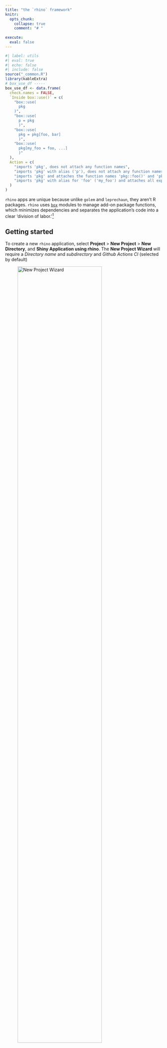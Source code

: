 ```yaml
---
title: "the `rhino` framework"
knitr:
  opts_chunk: 
    collapse: true
    comment: "# "
    
execute: 
  eval: false
---
```


```r
#| label: utils
#| eval: true 
#| echo: false 
#| include: false
source("_common.R")
library(kableExtra)
# box_use_df -----
box_use_df <- data.frame(
  check.names = FALSE,
  `Inside box::use()` = c(
    "box::use(
      pkg
    )",
    "box::use(
      p = pkg
      )",
    "box::use(
      pkg = pkg[foo, bar]
      )",
    "box::use(
      pkg[my_foo = foo, ...]
      )"
  ),
  Action = c(
    "imports 'pkg', does not attach any function names",
    "imports 'pkg' with alias ('p'), does not attach any function names",
    "imports 'pkg' and attaches the function names 'pkg::foo()' and 'pkg::bar()'",
    "imports 'pkg' with alias for 'foo' ('my_foo') and attaches all exported function names"
  )
)
```

`rhino` apps are unique because unlike `golem` and `leprechaun`, they aren't R packages. `rhino` uses [`box`](https://klmr.me/box/) modules to manage add-on package functions, which minimizes dependencies and separates the application's code into a clear 'division of labor.'[^view-rap]

[^view-rap]: The code used to build the `rhino` app is available [here](https://github.com/mjfrigaard/sfw/raw/main/_apps/rap.tar.gz).

## Getting started

To create a new `rhino` application, select **Project** \> **New Project** \> **New Directory**, and **Shiny Application using rhino**. The **New Project Wizard** will require a *Directory name* and *subdirectory* and *Github Actions CI* (selected by default)

:::{#fig-new_rhino}

![New Project Wizard](img/new_rhino.png){#fig-new_rhino fig-align="center" width="80%"}


New `rhino` app
:::

After clicking **Create Project**, you'll see the following output in the **Console*:**

```bash
#| label: startup-rhino
#| code-fold: false
The following package(s) will be updated in the lockfile:

# CRAN ------------------------------------------------------
- renv           [* -> 1.0.3]

# GitHub ----------------------------------------------------
- testthat       [* -> r-lib/testthat@HEAD]

# RSPM ------------------------------------------------------
  
      < < < < < < < OMITTED > > > > > > > >
  
The version of R recorded in the lockfile will be updated:
- R              [* -> 4.3.1]

- Lockfile written to "~/projects/pkgs/rap/renv.lock".
- Project '~/projects/pkgs/rap' loaded. [renv 1.0.3]
✔ Initialized renv.
✔ Application structure created.
✔ Unit tests structure created.
✔ E2E tests structure created.
✔ Github Actions CI added.
```

This initializes the new `rhino` app by opening the `.Rproj` file in RStudio. To create a `rhino` application from the console, use the following:

```r
#| label: init-rhino
#| code-fold: false
#| eval: false
install.packages("rhino")
rhino::init("/path/to/rhino/app")
```

## `rhino` structure

The initial folder structure for a new `rhino` app is below:

```bash
#| code-fold: false
rap/
├── app
│   ├── js
│   ├── logic
│   ├── main.R
│   ├── static
│   ├── styles
│   └── view
├── app.R
├── brap.Rproj
├── config.yml
├── dependencies.R
├── renv
│   ├── activate.R
│   ├── library
│   └── settings.json
├── renv.lock
├── rhino.yml
└── tests
    ├── cypress
    ├── cypress.json
    └── testthat

12 directories, 10 files
```

The `rhino` package website has [excellent documentation on their app structure philosophy](https://appsilon.github.io/rhino/articles/explanation/application-structure.html), and it's worth reading through this before getting started. I'll do my best to summarize the application's files below:

### App code 

The `app/` folder contains the primary folder and files:

```bash
#| code-fold: false
app/
  ├── js/
  ├── logic/
  ├── main.R
  ├── static/
  ├── styles/
  └── view/

6 directories, 1 file
```

The subfolders in `app/` contain the following files:

-   **`app/js/`**: initially contains a blank `index.js` script

-   **`app/logic/`**: contains utility functions and [*code independent from Shiny*](https://appsilon.github.io/rhino/articles/explanation/application-structure.html#logic) 

-   **`app/static/`**: stores external resources (like JavaScript files) and is similar to the sub-folders in `inst/` from `golem` and `leprechaun`

-   **`app/styles/`**: holds custom styles (CSS and HTML) in the `app/styles/main.css` file (which is initially blank)

-   **`app/view/`**: will hold all the code used to build the application and [*relies upon the reactive capabilities of Shiny.*](https://appsilon.github.io/rhino/articles/explanation/application-structure.html#view)

-   **`app/main.R`**: contains the primary `ui` and `server` code (similar to `app_ui` and `app_server` in a `golem` application)

    -   The initial **`main.R`** file contains the following code:

    ```r
    #| label: rhino-initial-main
    #| code-fold: true
    #| code-summary: 'show/hide initial app/main.R'
    box::use(
      shiny[bootstrapPage, moduleServer, NS, renderText, tags, textOutput],
    )
    
    #' @export
    ui <- function(id) {
      ns <- NS(id)
      bootstrapPage(
        tags$h3(
          textOutput(ns("message"))
        )
      )
    }
    
    #' @export
    server <- function(id) {
      moduleServer(id, function(input, output, session) {
        output$message <- renderText("Hello!")
      })
    }
    ```

<br>

```r
#| label: box_co_box
#| echo: false
#| eval: true
#| results: asis
co_box(color = "r", 
  header = "box::use()?", 
  contents = "If the `box` syntax looks strange--don't worry! `box` is designed to '*completely replaces the base R `library` and `require` functions.*' We'll cover it more in the **Build** section below.")
```

### `app.R`

-    **`app.R`** will run the application and contains the `rhino::app()` function:[^minimal-app-dot-r]

```r
#| code-fold: false
# Rhino / shinyApp entrypoint. Do not edit.
rhino::app()
```

[^minimal-app-dot-r]: `rhino` has a 'minimal `app.R`' [philosophy](https://appsilon.github.io/rhino/articles/explanation/application-structure.html#minimal-app-r), and the call to `rhino::app()` [performs multiple operations](https://appsilon.github.io/rhino/reference/app.html) beyond `shiny::runApp()`

### YAML files

New `rhino` apps begin with two `.yml` configuration files:

-   `config.yml` is a YAML file that follows the [`config` package](https://rstudio.github.io/config/) format. 

    -   This file initially contains two calls to `rhino`s environment variables:[^config-pkg]

    ``` yaml
    default:
      rhino_log_level: !expr Sys.getenv("RHINO_LOG_LEVEL", "INFO")
      rhino_log_file: !expr Sys.getenv("RHINO_LOG_FILE", NA)
    ```

[^config-pkg]: Read more about how to use `config.yml` in the **Environments** section of the [How to: Manage secrets and environments](https://appsilon.github.io/rhino/articles/how-to/manage-secrets-and-environments.html?#environments) vignette.

-   `rhino.yml` is a configuration file that contains options for 1) Sass build settings, and 3) import a legacy application structure to `rhino`.[^rhino-yml]

    -   the code below showcases the optional arguments (and is not included in the application)

    ``` yaml
    sass: string               # required | one of: "node", "r"
    legacy_entrypoint: string  # optional | one of: "app_dir", "source", "box_top_level"
    ```
    
[^rhino-yml]: Read more about `rhino.yml` in the [Explanation: Configuring Rhino - rhino.yml](https://appsilon.github.io/rhino/articles/explanation/rhino-yml.html) vignette.

### Dependencies 

`rhino` apps manage dependencies with the `dependencies.R` file and [`renv`](https://rstudio.github.io/renv/articles/renv.html) package.

-   `dependencies.R` contains any add-on packages used in the application. As we can see from the note in the comments, dependencies are tracked using `packrat` in `rsconnect`.[^depends] 

    ```r
    #| label: rhino-depends
    #| code-fold: false
    # This file allows packrat (used by rsconnect during deployment)
    # to pick up dependencies.
    library(rhino)
    ```

[^depends]: `dependencies.R` is covered in the [Manage Dependencies vignette](https://appsilon.github.io/rhino/articles/how-to/manage-r-dependencies.html) on the package website.

-   The `renv/` folder stores the R package versions used in the application. `renv.lock` contains the packages and R version used in our application.[^renv]

    ```bash
    #| label: rhino-renv
    #| code-fold: false
    rap/
      ├── renv/
      │    ├── activate.R
      │    ├── library/
      │    ├── sandbox/
      │    └── settings.dcf
      └── renv.lock
    ```
    
    - We know we'll be using `ggplot2`, `stringr`, and `rlang` in the app, so we'll load these packages here:
    
    ```r
    #| label: snapshot-renv-depends
    #| code-fold: false
    rhino::pkg_install(c("ggplot2", "stringr", "rlang"))
    ```
    
    -   Adding packages with `rhino::pkg_install()` will automatically update `dependencies.R` and `renv`

[^renv]: Read more about [getting started with `renv`](https://rstudio.github.io/renv/articles/renv.html).

### Tests

The `tests/` folder initially contains two sub-folders, `cypress/` and `testthat/`, and the `cypress.json` file.

```bash
tests/
    ├── cypress/
    ├── cypress.json
    └── testthat/
```

  - `tests/cypress/` holds folders for using the Cypress web and component [testing framework](https://www.cypress.io/).[^cypress]

    ``` bash
    tests/
        ├── cypress/
        │    └── integration/
        │        └── app.spec.js
        └── cypress.json
    ```

[^cypress]: Testing with Cypress is also covered in the ['Use `shinttest2` vignette'](https://appsilon.github.io/rhino/articles/how-to/use-shinytest2.html).

  - `tests/testthat/` contains the architecture for writing unit tests with [testthat](https://testthat.r-lib.org/), which can be run with the `rhino::test_r()` helper function:[^rhino-unit-tests]

    ``` bash
    tests/
        └── testthat/
                └── test-main.R
    ```
    
[^rhino-unit-tests]: Read more about `rhino` [unit tests](https://appsilon.github.io/rhino/reference/test_r.html)

## Building a `rhino` app

Now that we've covered the initial file and folder structure of a new `rhino` application, we're going to cover how to convert the 'vanilla' Shiny app below into the `rhino` structure. We'll have to 1) load the `movies` data, and 2) create/call the `scatter_plot()` utility function, and 3) convert the contents of `app.R` into modules.

```r
#| eval: false 
#| code-fold: true 
#| code-summary: 'show/hide monolithlic app.R file'
ui <- shiny::fluidPage(
  theme = shinythemes::shinytheme("spacelab"),
  shiny::sidebarLayout(
    shiny::sidebarPanel(
      shiny::selectInput(
        inputId = "y",
        label = "Y-axis:",
        choices = c(
          "IMDB rating" = "imdb_rating",
          "IMDB number of votes" = "imdb_num_votes",
          "Critics Score" = "critics_score",
          "Audience Score" = "audience_score",
          "Runtime" = "runtime"
        ),
        selected = "audience_score"
      ),

      shiny::selectInput(
        inputId = "x",
        label = "X-axis:",
        choices = c(
          "IMDB rating" = "imdb_rating",
          "IMDB number of votes" = "imdb_num_votes",
          "Critics Score" = "critics_score",
          "Audience Score" = "audience_score",
          "Runtime" = "runtime"
        ),
        selected = "critics_score"
      ),

      shiny::selectInput(
        inputId = "z",
        label = "Color by:",
        choices = c(
          "Title Type" = "title_type",
          "Genre" = "genre",
          "MPAA Rating" = "mpaa_rating",
          "Critics Rating" = "critics_rating",
          "Audience Rating" = "audience_rating"
        ),
        selected = "mpaa_rating"
      ),

      shiny::sliderInput(
        inputId = "alpha",
        label = "Alpha:",
        min = 0, max = 1,
        value = 0.4
      ),

      shiny::sliderInput(
        inputId = "size",
        label = "Size:",
        min = 0, max = 5,
        value = 3
      ),

      shiny::textInput(
        inputId = "plot_title",
        label = "Plot title",
        placeholder = "Enter text to be used as plot title"
      ),

      shiny::actionButton(
        inputId = "update_plot_title",
        label = "Update plot title"
      )
    ),

    shiny::mainPanel(
      shiny::br(),
      shiny::p(
        "These data were obtained from",
        shiny::a("IMBD", href = "http://www.imbd.com/"), "and",
        shiny::a("Rotten Tomatoes", href = "https://www.rottentomatoes.com/"), "."
      ),
      shiny::p("The data represent", 
        nrow(movies), 
        "randomly sampled movies released between 1972 to 2014 in the United States."),
      shiny::plotOutput(outputId = "scatterplot"),
      shiny::hr(),
        shiny::p(shiny::em("The code for this shiny application comes from", 
          shiny::a("Building Web Applications with shiny", 
            href = "https://rstudio-education.github.io/shiny-course/"))
          )
    )
  )
)

server <- function(input, output, session) {
  
  new_plot_title <- shiny::reactive({
      tools::toTitleCase(input$plot_title)
    }) |> 
    shiny::bindEvent(input$update_plot_title, 
                     ignoreNULL = FALSE, 
                     ignoreInit = FALSE)
    

  output$scatterplot <- shiny::renderPlot({
    scatter_plot(
        df = movies,
        x_var = input$x,
        y_var = input$y,
        col_var = input$z,
        alpha_var = input$alpha,
        size_var = input$size
      ) + 
      ggplot2::labs(title = new_plot_title()) + 
      ggplot2::theme_minimal() +
      ggplot2::theme(legend.position = "bottom")
  })
}

shiny::shinyApp(ui = ui, server = server)
```

```r
#| eval: false
#| code-fold: true 
#| code-summary: 'show/hide scatter_plot.R utility function'
scatter_plot <- function(df, x_var, y_var, col_var, alpha_var, size_var) {
    ggplot2::ggplot(data = df,
      ggplot2::aes(x = .data[[x_var]],
          y = .data[[y_var]],
          color = .data[[col_var]])) +
      ggplot2::geom_point(alpha = alpha_var, size = size_var)

}
```

Download the [`movies`](https://github.com/mjfrigaard/sfw/raw/main/movies.RData) dataset.

### `box` modules

::: {layout-ncol="1"}

![](img/box-logo.png){width="0.75in" fig-align="right"}

:::

Unlike R packages, `rhino` applications don't use the `NAMESPACE` and `DESCRIPTION` to manage dependencies. Instead, they use the [`box`](https://klmr.me/box/index.html) modules to explicitly import packages and functions. `box` is designed for writing "*reusable, composable and modular R code*"

#### Dependency refresher

In standard Shiny app development, add-on package functions are used with the following steps:

1. install the package using `install.packages('pkg')`

2. run `library(pkg)`, which loads the package namespace '*and attach\[es\] it on the search list*'

If/when the app is converted into an R package, add-on packages are managed by: 

1. including the package in the `DESCRIPTION` file 

2. using `pkg::fun()` in code below `R/` [^roxygen2-dependencies]
  
[^roxygen2-dependencies]: Add-on packages can also be included in R packages by adding the  `@importFrom` or `@import` tags from `roxygen2`, which writes the `NAMESPACE` directives

The methods above might prompt the following questions:

1. _Why do we load and attach the **entire package namespace** *and* if we only need a single function during standard (i.e., non-package) R development?_ [^install-packages-library]

2. _Why do we install the **entire package** in the `DESCRIPTION` if we're only accessing a single function below R with `pkg::fun()` in our R package?_ [^import-packages-description]

[^install-packages-library]: `install.packages()` downloads and installs packages from a repo like CRAN or GitHub, and `library` (or `require`) loads and attaches the add-on packages to the search list.

[^import-packages-description]: Adding a package to the `Imports` field in the `DESCRIPTION` will download/install the add-on package when your package is installed, but not *attach* it to the search list (the `Depends` field *will* install and attach the package).

This is where [`box`](https://klmr.me/box/index.html) comes in--it's designed to *'completely replace the base R `library` and `require` functions'*. 

#### How `box` modules work

Below is a quick demonstration of `box` modules using `tidyverse::tidyverse_logo()`. If we attempted to use the `tidyverse_logo()` function without installing or loading the `tidyverse` meta-package, we see the following error:[^tidyverse]

[^tidyverse]: `library(tidyverse)` is typically used to install the core tidyverse packages (`ggplot2`, `dplyr`, `tidyr`, `readr`, `purrr`, `tibble`, `stringr`, `forcats`), but this is not advised during package development. 

```r
#| label: tidyverse_logo_test
#| echo: true
#| eval: false
#| error: true
#| code-fold: false
tidyverse_logo()
```

```verbatim
#| eval: false
#| code-fold: false
Error in tidyverse_logo(): could not find function "tidyverse_logo"
```
    
This is expected, because even if `tidyverse` has been installed, it hasn't been loaded with `libaray(tidyverse)`. `box` modules allow us to **encapsulate and explicitly import packages and functions**.[^rhino-explicit-namespaces] 

Below is a quick demonstration of how they work:

::: {layout="[33, 33, 33]"}

### 1) Create folder

Create a new `box` module named `tidy` (which again, is just a folder named `tidy`)

### 2) Import 

Import the `tidyverse_logo()` from `tidyverse` by creating a `logo.R` file with the following code

### 3) Use module

Call `box::use(tidy/logo)` to access the `logo` object from the `tidy` module

:::

::: {layout="[33, 33, 33]"}

```bash
#| eval: false 
#| code-fold: false
└──tidy/
    └─logo.R 
```

```r
#| eval: false 
#| code-fold: false
#' @export
box::use(
  tidyverse[tidyverse_logo]
)
```

```r
#| eval: false 
#| code-fold: false
box::use(
  tidy/logo
)
```

:::

**`box::use()` creates *and* accesses `box` modules.** The first call to `box::use()` in `tidy/logo.R` places `tidyverse_logo()` in a `tidy` module, and the second call to `box::use()` allows us to use the `logo` object.

-   Use `ls()` on `logo` to return the object(s) it imports:

    ```r
    #| label: ls_logo
    #| eval: false
    #| code-fold: false
    ls(logo)
    ```

    ```bash
    [1] "tidyverse_logo"
    ```
    
**To access the objects within a `box` module, use the `$` operator.**

```r
#| eval: false
#| code-fold: false
logo$tidyverse_logo()
```

```bash
⬢ __  _    __   .    ⬡           ⬢  . 
 / /_(_)__/ /_ ___  _____ _______ ___ 
/ __/ / _  / // / |/ / -_) __(_-</ -_)
\__/_/\_,_/\_, /|___/\__/_/ /___/\__/ 
     ⬢  . /___/      ⬡      .       ⬢ 
```

<br>
    
`box` modules are self-contained, meaning the `tidyverse_logo()` function only exists *inside* the `logo` module. Explicitly listing the packages and functions we intend to use with `box::use()` means we no longer need to include calls to  `install.packages()` and `library()` or `require()`. 

-   Note what happens when I try to access the `tidyverse_logo()` function by itself:

    ```r
    #| label: tidyverse_logo_retest
    #| eval: false
    #| error: true
    #| code-fold: false
    tidyverse_logo()
    ```
        
    ```verbatim
    #| eval: false
    #| code-fold: false
    Error in tidyverse_logo(): could not find function "tidyverse_logo"
    ```

<br>

This was a very brief overview of `box`, so I *highly recommend* consulting the [`box` website](https://klmr.me/box/index.html) and vignettes. The `rhino` website also has a great overview on using [`box` with Shiny apps](https://appsilon.github.io/rhino/articles/explanation/box-modules.html).[^rbox]


[^rbox]: I'd start with ["the hierarchy of module environments"](https://klmr.me/box/articles/mod-env-hierarchy.html) vignette. I've also created a collection of `box` module examples in the [`rbox` repo](https://github.com/mjfrigaard/rbox/blob/main/boxes.md).

[^rhino-explicit-namespaces]: This is how `box` "*completely replaces the base R `library` and `require` functions*" - [`box` documentation](https://klmr.me/box/index.html).

## Data

Non-Shiny code and functions should be stored in `app/logic/`. We'll include a `box` module for importing the `movies` data in `app/logic/data.R`.[^rhino-logic-folder]

[^rhino-logic-folder]: `rhino` apps come with an `app/logic/` folder, which is used to store code for [*"data manipulation, generating non-interactive plots and graphs, or connecting to an external data source, but outside of definable inputs, it doesn't interact with or rely on shiny in any way."*](https://appsilon.github.io/rhino/articles/explanation/application-structure.html#logic)

```r
#| eval: false 
#| code-fold: false 
# contents of app/logic/data.R

#' @export
box::use(
  vroom[vroom, cols, col_skip] # <1>
)

#' import movies data 
#' @export
movies_data <- function() {
  raw_csv_url <- "https://bit.ly/47FPO6t"
  # from 07_data branch!
  vroom(raw_csv_url, # <2>
    col_types = cols(...1 = col_skip())) # <2>
}
```
1. Add `vroom` functions 
2. Call `vroom` functions

In `app/logic/data.R`, the necessary `vroom` functions are included with `box::use()` to import `movies.csv` from GitHub.

## Utility functions

The `scatter_plot()` utility function is stored in `app/logic/plot.R`. Again, `box::use()` includes the `ggplot2` and `rlang` functions for `scatter_plot()`:

```r
#| eval: false 
#| code-fold: false 
# contents of app/logic/plot.R

#' scatter plot function
#' @export
scatter_plot <- function(df, x_var, y_var, col_var, alpha_var, size_var) {

box::use(
  ggplot2[ggplot, aes, geom_point], # <1> 
  rlang[.data] # <2> 
)
  
  ggplot( # <3>
    data = df,
    aes( 
      x = .data[[x_var]], # <4>
      y = .data[[y_var]], # <4>
      color = .data[[col_var]] # <4>
    )
  ) +
    geom_point(alpha = alpha_var, size = size_var) # <3>
  
}
```
1. Add `ggplot2` functions
2. Add `rlang` functions
3. Use `ggplot2` functions
4. Use `rlang` functions

The `app/logic/__init__.R` file exports the two modules above:[^box-init-files]

```r
#| eval: false 
#| code-fold: false 
# Logic: application code independent from Shiny.
# https://go.appsilon.com/rhino-project-structure
#' @export
box::use(
  app / logic / data,
  app / logic / plot
)
```

[^box-init-files]: The `__init__.R` files are covered [on the `rhino` website](https://appsilon.github.io/rhino/articles/explanation/box-modules.html#init-files)

### Unit tests 

The unit tests for the `box` modules in `app/logic/` and `app/view/` are in the `tests/testthat/` folder:

```bash
#| eval: false 
#| code-fold: false
tests/testthat/
        ├── test-data.R
        ├── test-display.R
        ├── test-inputs.R
        └── test-plot.R

1 directory, 4 files
```

Unit tests with `rhino` applications are similar to unit tests in R packages, with a few important differences: 

1. We don't have access to the `usethis` and `devtools` functions for creating and running test files    
2. We'll need to import the necessary `testthat` functions with `box::use()`   
3. The `rhino::test_r()` will run the unit tests in `tests/testthat/`

The first test for `app/logic/data.R` is below: 

```r
#| eval: false 
#| code-fold: false
# import testthat 
box::use(
  testthat[describe, it, expect_equal, expect_true]
)

# import data module
box::use(
  app / logic / data
)

describe(description = "Feature: Movies Data Dimensions Verification
  As a data analyst,
  I want to ensure the movies data frame has the correct dimensions
  So that I can rely on its structure for further analysis.", 
  code = {
  it(description = "Scenario: Checking the dimensions of the movies data frame
    Given a function to import movies data
    When I call the function to retrieve the movies data
    Then the data frame should have 651 rows and 34 columns
    And the data frame should be of type 'data.frame'", 
    code = {
    # call function to import movies data
    movies <- data$movies_data()
    # test dimensions
    expect_equal(
      object = dim(movies), 
      expected = c(651L, 34L))
    # test class
    expect_true(object = is.data.frame(movies))
  })
})
```

The test for `app/logic/plot.R` is below. Note this test imports the `app/logic/data` and `app/logic/plot` modules:

```r
#| eval: false 
#| code-fold: false
# import testthat and ggplot2 function
box::use(
  testthat[describe, it, expect_equal, expect_true],
  ggplot2[is.ggplot]
)
# import data and plot modules
box::use(
  app / logic / data,
  app / logic / plot
)


describe("Feature: Scatter Plot Generation Verification
  As a data analyst,
  I want to ensure that scatter_plot() generates a valid scatter plot
  So that I can use it for visualizing relationships in movies data.", 
  code = {
  it("Scenario: Generating a scatter plot with specified parameters
    Given a function to import movies data
    And a function scatter_plot() from the plot module
    When I call scatter_plot() with movies data
    And specify x_var as 'critics_score'
    And specify y_var as 'imdb_rating'
    And specify col_var as 'mpaa_rating'
    And set alpha_var to 2 / 3
    And set size_var to 2
    Then the function should return a ggplot object with a scatter plot",
    code = {
    # call function to import movies data
    movies <- data$movies_data()
    # test point plot
    expect_true(
      is.ggplot(
          # call scatter_plot() from plot module
          plot$scatter_plot(
            df = movies,
            x_var = 'critics_score', 
            y_var = 'imdb_rating', 
            col_var = 'mpaa_rating', 
            alpha_var = 2 / 3,
            size_var = 2
          )
        )
      )
  })
})
```


## App Modules

Now we're going to convert contents of `app.R` into *Shiny* modules. Shiny modules should be placed in the `app/view/` folder. **`rhino` modules are still broken into `ui` and `server` functions, and `box::use()` is called *within* each function to add the necessary `package[function]`**

-   The first module we'll create is the `app/view/inputs.R` module for collecting the user inputs:

    ```r
    #| eval: false 
    #| code-fold: false 
    # app/view/inputs.R
    
    # define module functions
    
    #' input values ui
    #' @export
    ui <- function(id) {
      box::use(
        shiny[
          NS, tagList, selectInput, h3,
          sliderInput, textInput
        ],
      )
      ns <- NS(id)
      tagList(
        selectInput(
          inputId = ns("y"),
          label = "Y-axis:",
          choices = c(
            "IMDB rating" = "imdb_rating",
            "IMDB number of votes" = "imdb_num_votes",
            "Critics Score" = "critics_score",
            "Audience Score" = "audience_score",
            "Runtime" = "runtime"
          ),
          selected = "audience_score"
        ),
        selectInput(
          inputId = ns("x"),
          label = "X-axis:",
          choices = c(
            "IMDB rating" = "imdb_rating",
            "IMDB number of votes" = "imdb_num_votes",
            "Critics Score" = "critics_score",
            "Audience Score" = "audience_score",
            "Runtime" = "runtime"
          ),
          selected = "imdb_rating"
        ),
        selectInput(
          inputId = ns("z"),
          label = "Color by:",
          choices = c(
            "Title Type" = "title_type",
            "Genre" = "genre",
            "MPAA Rating" = "mpaa_rating",
            "Critics Rating" = "critics_rating",
            "Audience Rating" = "audience_rating"
          ),
          selected = "mpaa_rating"
        ),
        sliderInput(
          inputId = ns("alpha"),
          label = "Alpha:",
          min = 0, max = 1, step = 0.1,
          value = 0.5
        ),
        sliderInput(
          inputId = ns("size"),
          label = "Size:",
          min = 0, max = 5,
          value = 2
        ),
        textInput(
          inputId = ns("plot_title"),
          label = "Plot title",
          placeholder = "Enter plot title"
        )
      )
    }
    
    #' input values server
    #' @export
    server <- function(id) {
      box::use(
        shiny[moduleServer, reactive],
      )
    
      moduleServer(id, function(input, output, session) {
        return(
          reactive({
            list(
              "x" = input$x,
              "y" = input$y,
              "z" = input$z,
              "alpha" = input$alpha,
              "size" = input$size,
              "plot_title" = input$plot_title
            )
          })
        )
      })
    }
    
    ```

    -   The `server` function in `app/view/inputs` returns the same reactive list of inputs from the UI.
    
The `app/view/display` module contains the code for collecting and rendering the graph.

-   The `app/logic/data` and `app/logic/plot` modules are added to `app/view/display` with `box::use()`:

    ```r
    #| eval: false 
    #| code-fold: false
    # app/view/display.R
    
    # import data and plot modules
    box::use(
      app / logic / data,
      app / logic / plot
    )
    ```

-   The `ui` in `app/view/display` includes the necessary `shiny` functions with `box::use()`:

    ```r
    #| eval: false 
    #| code-fold: false
    #' display ui
    #' @export
    ui <- function(id) {
      box::use(
        shiny[NS, tagList, tags, plotOutput]
      )
      ns <- NS(id)
      # use data$movies_data() ----
      tagList(
        tags$br(),
        tags$p(
          "These data were obtained from",
          tags$a("IMBD", href = "http://www.imbd.com/"), "and",
          tags$a("Rotten Tomatoes", href = "https://www.rottentomatoes.com/"), 
          ". The data represent 651 randomly sampled movies released between 
          1972 to 2014 in the United States."
        ),
        tags$hr(),
        plotOutput(outputId = ns("scatterplot")),
        tags$hr(),
        tags$blockquote(
          tags$em(
            tags$h6(
              "The code for this application comes from the ",
              tags$a("Building web applications with Shiny",
                href = "https://rstudio-education.github.io/shiny-course/"
              ),
              "tutorial"
            )
          )
        )
      )
    }
    ```
    
-   The `server` function adds the `ggplot2`, `shiny`, `tools`, and `stringr` functions with `box::use()` for creating the plot output, and imports the `movies` data with `data$movies_data()`:

    ```r
    #| eval: false 
    #| code-fold: false
    #' display server
    #' @export
    server <- function(id, var_inputs) {
      
      # load 
      box::use(
        ggplot2[labs, theme_minimal, theme],
        shiny[NS, moduleServer, plotOutput, reactive, renderPlot],
        tools[toTitleCase],
        stringr[str_replace_all]
      )
    
      moduleServer(id, function(input, output, session) {
        
        # use data$movies_data() ----
        movies <- data$movies_data()
    
        inputs <- reactive({
          plot_title <- toTitleCase(var_inputs()$plot_title)
          list(
            x = var_inputs()$x,
            y = var_inputs()$y,
            z = var_inputs()$z,
            alpha = var_inputs()$alpha,
            size = var_inputs()$size,
            plot_title = plot_title
          )
        })
    
        output$scatterplot <- renderPlot({
          # use plot$scatter_plot() ----
          plot <- plot$scatter_plot(
            df = movies,
            x_var = inputs()$x,
            y_var = inputs()$y,
            col_var = inputs()$z,
            alpha_var = inputs()$alpha,
            size_var = inputs()$size
          )
          plot +
            labs(
              title = inputs()$plot_title,
              x = str_replace_all(
                toTitleCase(inputs()$x ), "_", " " ),
              y = str_replace_all(
                toTitleCase(inputs()$y), "_", " " )
            ) +
            theme_minimal() +
            theme(legend.position = "bottom")
        })
      })
    }
    ```

After composing the module in `app/view/display.R`, I'll add `testthat` tests for the `app/logic/` and `app/view` modules.

### Module tests

We can test the application modules with Shiny's `testServer()` function. First we'll test that the reactive list of inputs is returned from `app/view/inputs`:

```r
#| eval: false 
#| code-fold: false
# import testthat and shiny::testServer()
box::use(
  testthat[describe, it, expect_equal],
  shiny[testServer]
)

# import inputs module
box::use(
  app / view / inputs
)

describe("Feature: Server Reactive Values Verification
  As a Shiny app developer,
  I want to ensure that the server function returns a list of reactive values 
  So that I can confirm the server's responsiveness to input changes.", 
  code = {
  it("Scenario: Checking the return values of the server function
    Given a server function inputs$server for handling reactive inputs
    When I create a server object and set reactive input values as:
      | input       | value            |
      | x           | audience_score   |
      | y           | imdb_rating      |
      | z           | mpaa_rating      |
      | alpha       | 0.75             |
      | size        | 3                |
      | plot_title  | Example title    |
    And I compare the returned values from the server
    Then the returned values should match the following list:
      | key        | value            |
      | x          | audience_score   |
      | y          | imdb_rating      |
      | z          | mpaa_rating      |
      | alpha      | 0.75             |
      | size       | 3                |
      | plot_title | Example title    |", 
    code = {
    # create server object
    testServer(app = inputs$server, expr = {
      # create list of output vals
      test_vals <- list(
        x = "audience_score",
        y = "imdb_rating",
        z = "mpaa_rating",
        alpha = 0.75,
        size = 3,
        plot_title = "Example title")
      # change inputs
      session$setInputs(x = "audience_score",
                        y = "imdb_rating",
                        z = "mpaa_rating",
                        alpha = 0.75,
                        size = 3,
                        plot_title = "Example title")
      # test class
      expect_equal(
        object = session$returned(),
        expected = test_vals
      )
   })
  })
})
```

We'll also want to make sure the reactive inputs are passed from the `app/view/inputs/` module to the `app/view/display/` module. 

```r
#| eval: false 
#| code-fold: false
describe("Feature: Server Acceptance of Reactive Values
  As a Shiny app developer,
  I want to verify that the display server can accept a list of reactive values
  So that I can ensure the interactive elements of the app respond as expected.",
  code = {
  it("Scenario: Confirming the server's handling of reactive input values
    Given a server function display$server for processing reactive inputs
    When I test the server with a list of reactive inputs:
      | input      | value            |
      | x          | critics_score    |
      | y          | imdb_rating      |
      | z          | mpaa_rating      |
      | alpha      | 0.5              |
      | size       | 2                |
      | plot_title | Enter Plot Title |
    Then the server should correctly receive and process the reactive inputs
    And the inputs received by the server should match the specified values",
    code = {
    # test inputs to display$server
    testServer(
      app = display$server,
      args = list(
        # include list of reactive inputs
        var_inputs =
          reactive(
            list(
                 x = "critics_score",
                 y = "imdb_rating",
                 z = "mpaa_rating",
                 alpha = 0.5,
                 size = 2,
                 plot_title = "Enter Plot Title"
                )
            )
      ),
      expr = {
        expect_equal(
          # test against input reactive list
          object = inputs(),
          expected = list(
            x = "critics_score",
            y = "imdb_rating",
            z = "mpaa_rating",
            alpha = 0.5,
            size = 2,
            plot_title = "Enter Plot Title"
          )
        )
    })
  })
})
```

These tests confirm the reactive values are passed between the `app/view/inputs` and the `app/view/display` modules. 

### Running tests

Running the `testthat` tests in `rap` app is *slightly* different than executing tests in an R package. The standard `devtools` functions and keyboard shortcuts aren't available, but `rhino` comes with a [`rhino::test_r()`](https://appsilon.github.io/rhino/reference/test_r.html) helper function to run all the tests in the `testthat/` folder:

```bash
#| eval: false 
#| code-fold: false
tests/testthat/
├── test-data.R
├── test-display.R
├── test-inputs.R
├── test-main.R
└── test-plot.R

1 directory, 5 files
```

```r
#| eval: false 
#| code-fold: false
rhino::test_r()
```

```verbatim
#| eval: false 
#| code-fold: false
✔ | F W  S  OK | Context
✔ |          4 | data [1.3s]                                                                                                               
✔ |          5 | display [1.2s]                                                                                                            
✔ |          2 | inputs                                                                                                                    
✔ |          1 | plot                                                                                                                      

══ Results ═════════════════════════════════════════════════════════════════════
Duration: 3.3 s

[ FAIL 0 | WARN 0 | SKIP 0 | PASS 12 ]
```


## `app/main.R`

After the `app/logic/` and `app/view/` code has been written and tested, the modules and layout functions can be included in `app/main.R`. 

-   `box::use()` is used to import the `shiny` and `shinythemes` functions: 

    ```r
    #| eval: false 
    #| code-fold: false
    # app/main.R
    
    # shiny functions
    box::use(
      shiny[
        NS, fluidPage, sidebarLayout, sidebarPanel, 
        mainPanel, fluidRow, column, tags, icon,
        plotOutput, moduleServer, renderPlot
      ],
      shinythemes[shinytheme]
    )
    
    # import modules
    box::use(
      # load inputs module ----
      app / view / inputs,
      # load display module ----
      app / view / display
    )
    ```

The `ui()` and `server()` functions in `app/main` look very similar to the `movies_ui()` and `movies_server()` functions, except we access the modules using the `$` operator.

-   The `ui()` function includes both `input$ui()` and `display$ui()`.

    ```r
    #| eval: false 
    #| code-fold: false
    #' rap ui
    #' @export
    ui <- function(id) {
      ns <- NS(id)
      fluidPage(
        theme = shinytheme("spacelab"),
        sidebarLayout(
          sidebarPanel(
            # use inputs module UI ----
            inputs$ui(ns("vals"))
          ),
          mainPanel(
            fluidRow(
              column(
                width = 12,
                  tags$h3("rap")
                )
            ),
            fluidRow(
              column(
                width = 1,
                offset = 11,
                # example info button ---
                tags$button(
                  id = "help-button",
                  icon("info"),
                  # add 'onclick' after rhino::build_sass()
                  # and rhino::build_js()
                  onclick = "App.showHelp()"
                )
              )
            ),
            fluidRow(
              column(
                width = 12,
                # use display module UI ----
                display$ui(ns("disp"))
              )
            )
          )
        )
      )
    }
    ```
    

-   The `server` function in `app/main.R` calls the `inputs$server()`, collects the input values as `selected_vars`, and passed these to `display$server()`:

    ```r
    #| eval: false 
    #| code-fold: false
    #' rap server
    #' @export
    server <- function(id) {
      moduleServer(id, function(input, output, session) {
        # use inputs module server ----
        selected_vars <- inputs$server(id = "vals")
        # use display module server ----
        display$server(
          id = "disp",
          var_inputs = selected_vars
        )
      })
    }
    ```
    
After saving all the module files and `app/main.R`, we can run the app using `app.R`: 

::: {#fig-rap_initial_launch}
![](img/rap_initial_launch.png){#fig-rap_initial_launch height="100%" width="100%" fig-align="center"}

initial `rap` launch
:::

## Adding non-R code 

It's fairly straightforward to add external resources (i.e., JavaScript, CSS, Sass, etc.) to `rhino` apps. I'll use the [example from the website](https://appsilon.github.io/rhino/articles/tutorial/create-your-first-rhino-app.html#add-javascript-code) to demonstrate because it adds *both* CSS and JavaScript to the codebase.

-   Update the `mainPanel()` to include the title, info button, and display module in `app/main.R`:

    ```r
    #| label: js-main-ui
    #| eval: false
    #| code-fold: false
    tags$button(
      id = "help-button",
      icon("info"),
      # add 'onclick' after rhino::build_sass()
      # and rhino::build_js()
      onclick = "App.showHelp()"
    )
    ```

    -   The following CSS is added to `app/styles/main.css` in the `container` for the button.

    ``` css
    // app/styles/main.scss

    .components-container {
      display: inline-grid;
      grid-template-columns: 1fr 1fr;
      width: 100%;

      .component-box {
        padding: 10px;
        margin: 10px;
        box-shadow: 0 4px 8px 0 rgba(0, 0, 0, 0.2), 0 6px 20px 0 rgba(0, 0, 0, 0.19);
      }
    }

    h1 {
      text-align: center;
      font-weight: 900;
    }

    #help-button {
      position: fixed;
      top: 0;
      right: 0;
      margin: 10px;
    }
    ```

    -   Run `rhino::build_sass()` to create the `app/static/css/app.min.css` file (**requires [node.js](https://nodejs.org/en/)**)

    ```r
    #| label: rhino_build_sass
    #| eval: false
    #| code-fold: false
    rhino::build_sass()
    ```

    ``` bash
    added 748 packages in 49s
    build-sass
    sass --no-source-map --style=compressed 
      ../app/styles/main.scss:../app/static/css/app.min.css
    ```

    -   This tells me `app.min.css` has been added to in `app/static/css/`

    ``` bash
    app/static/
          └── css
               └── app.min.css
    ```

    -   Add the following to `app/js/index.js`:

    ``` js
    export function showHelp() {
    alert('Learn more about shiny frameworks: https://mjfrigaard.github.io/posts/my-rhino-app/');
    }
    ```

    -   Run `rhino::build_js()` to build the `app/static/js/app.min.js` (**requires [node.js](https://nodejs.org/en/)**)

    ```r
    #| label: rhino_build_js
    #| eval: false
    #| code-fold: false
    rhino::build_js()
    ```

    ``` bash
    build-js
    webpack

    asset app.min.js 502 bytes [emitted] [minimized] (name: main)
    runtime modules 670 bytes 3 modules
    ../app/js/index.js 126 bytes [built] [code generated]
    webpack 5.69.0 compiled successfully in 1300 ms
    ```

    -   The output tells me the `app.min.js` has been created in `app/static/js`

    ``` bash
    app/static/
          └── js
              └── app.min.js
    ```

Now when I save everything and click '**Run App**' in `app.R` I should see the info button (and message):

::: {#fig-js-button .column}
![](img/rap_info_button.png){height="100%" width="100%" fig-align="center"}

Adding `.js` to `app/js/index.js`
:::

::: {#fig-js-button-onclick .column}
![](img/rap_info_button_click.png){height="100%" width="100%" fig-align="center"}

Adding `.js` to `app/js/index.js` 'on click'
:::



## System tests ([`shinytest2`]{style="font-size: 0.83em;"})

System tests can also be written using [`shinytest2`](https://rstudio.github.io/shinytest2/). The tests below come from *System tests* chapter of Shiny App-Packages.[^system-tests-shinyap]

Start by installing `shinytest2` and `shinyvalidate`:[^how-to-use-shinytest2]

-   This will update the `dependencies.R` file (and might require a call to `renv::snapshot()`)

    ```r
    #| eval: false 
    #| code-fold: false
    rhino::pkg_install(c("shinytest2", "shinyvalidate"))
    ```

-   Create new tests with `shinytest2::record_test()` the same way you would for a standard Shiny app:

    ```r
    #| eval: false 
    #| code-fold: false
    shinytest2::record_test()
    ```

::: {#fig-shinytest2_rhino.png .column}
![](img/shinytest2_rhino.png){#fig-shinytest2_rhino.png height="80%" width="80%" fig-align="center"}

Test recorder
:::

This produces the following in the **Console**:

```bash
#| eval: false 
#| code-fold: false
{shiny} R stderr ----------- Loading required package: shiny
{shiny} R stderr ----------- Running application in test mode.
{shiny} R stderr ----------- Listening on http://127.0.0.1:5391
• Saving test runner: tests/testthat.R
• Saving test file: tests/testthat/test-shinytest2.R
✔ Adding 'shinytest2::load_app_env()' to 'tests/testthat/setup-shinytest2.R'
• Modify '/rap/tests/testthat/test-shinytest2.R'
• Running recorded test: tests/testthat/test-shinytest2.R
✔ | F W  S  OK | Context
✔ |   2      1 | shinytest2 [11.4s]                                           

─────────────────────────────────────────────────────────────────────────────
Warning (test-shinytest2.R:13:3): {shinytest2} recording: feature-01
Adding new file snapshot: 'tests/testthat/_snaps/feature-01-001_.png'

Warning (test-shinytest2.R:13:3): {shinytest2} recording: feature-01
Adding new file snapshot: 'tests/testthat/_snaps/feature-01-001.json'
─────────────────────────────────────────────────────────────────────────────

══ Results ══════════════════════════════════════════════════════════════════
Duration: 11.8 s

[ FAIL 0 | WARN 2 | SKIP 0 | PASS 1 ]
```

### Modules in `rhino`

::: {layout="[40,60]"}

##### 

The `shinytest2` tests for `moviesApp` are below. Note how the nested modules are called from the app Driver (`app$set_inputs()`):

```r
#| eval: false 
#| code-fold: false
app$set_inputs(`vars-y` = "imdb_num_votes")
app$set_inputs(`vars-x` = "critics_score")
app$set_inputs(`vars-z` = "genre")
app$set_inputs(`vars-alpha` = 0.7)
app$set_inputs(`vars-size` = 3)
app$set_inputs(`vars-plot_title` = "New plot title")
```

:::

::: {layout="[40,60]"}

##### 

In `rap`, the `box` modules have another level of encapsulation (i.e., `vars-y` becomes `app-vals-y`):

```r
#| eval: false 
#| code-fold: false
app$set_inputs(`app-vals-y` = "imdb_num_votes")
app$set_inputs(`app-vals-x` = "critics_score")
app$set_inputs(`app-vals-z` = "genre")
app$set_inputs(`app-vals-alpha` = 0.7)
app$set_inputs(`app-vals-size` = 3)
app$set_inputs(`app-vals-plot_title` = "New plot title")
```

:::

It's important to keep these differences in mind when writing `shinytest2` tests.[^modules-encapsulation]

[^modules-encapsulation]: This is referenced in the [Cypress tutorial](https://appsilon.github.io/rhino/articles/tutorial/write-end-to-end-tests-with-cypress.html#test-if-the-button-shows-the-message) when trying to identify the text output from the `app/view/message` module.

### BDD system tests 

I've provided a few `shinytest2` example tests for the data visualization user-input features using `testthat`s BDD functions:[^feature-1-system-tests]

```r
#| eval: false 
#| code-fold: show 
#| code-summary: 'show/hide contents of tests/testthat/test-app-feature-01.R'
library(shinytest2)
describe("Feature 1: Scatter plot data visualization dropdowns
           As a film data analyst
           I want to explore variables in the movie review data
           So that I can analyze relationships between movie reivew sources", {
             
  describe("Scenario A: Change dropdown values for plotting
             Given the movie review application is loaded
             When I choose the variable [critics_score] for the x-axis
             And I choose the variable [imdb_num_votes] for the y-axis
             And I choose the variable [genre] for the color", {
    it("Then the scatter plot should show [critics_score] on the x-axis
         And the scatter plot should show [imdb_num_votes] on the y-axis
         And the points on the scatter plot should be colored by [genre]", {
              app <- AppDriver$new(name = "feature-01-senario-a", 
                                     height = 800, width = 1173)
                app$set_inputs(`app-vars-y` = "imdb_num_votes")
                app$set_inputs(`app=vars-x` = "critics_score")
                app$set_inputs(`app-vars-z` = "genre")
                app$expect_values()
       })
   })
             
  describe("Scenario B: Change dropdown values for plotting
              Given the movie review application is loaded
              When I choose the size of the points to be [0.7]
              And I choose the opacity of the points to be [3]
              And I enter '[New plot title]' for the plot title", {
         it("Then the size of the points on the scatter plot should be [3]
              And the opacity of the points on the scatter plot should be [0.7]
              And the title of the plot should be '[New Plot Title]'", {
              app <- AppDriver$new(name = "feature-01-senario-b", 
                                     height = 800, width = 1173)
                app$set_inputs(`app-vars-alpha` = 0.7)
                app$set_inputs(`app-vars-size` = 3)
                app$set_inputs(`app-vars-plot_title` = "New plot title")
                app$expect_values()
        })
    })
})
```

Note that these tests combine `testthat`'s `describe()` and `it()` functions with the [Gherkin syntax](https://cucumber.io/docs/gherkin/reference/). 

[^feature-1-system-tests]: This test is covered in [BDD test templates](https://mjfrigaard.github.io/shiny-app-pkgs/test_system.html#bdd-test-templates) section of Shiny App-Packages.

[^how-to-use-shinytest2]: These steps are covered in the Appsilon article, ['How-to: Use shinytest2'](https://appsilon.github.io/rhino/articles/how-to/use-shinytest2.html).

[^system-tests-shinyap]: These system tests are written for a Shiny app in a [standard R package.](https://mjfrigaard.github.io/shiny-app-pkgs/test_system.html#shinytest2) 

## System tests (Cypress)

`rhino` apps extend the test suite to include the [Cypress test framework](https://www.cypress.io/). The Cypress testing framework relies on [node.js](https://nodejs.org/en). Every machine/setup is a little different, but I use [`homebrew`](https://brew.sh/), so I installed `node` with the following: 

```bash
# remove to get a fresh start
brew uninstall node
# update homebrew 
brew update
brew upgrade
# file cleanup
brew cleanup
```

Install `node`: 

```bash
brew install node
```

Link `node` (I had to use the `--overwrite` flag):

```bash
brew link --overwrite node
```

```bash
Linking /usr/local/Cellar/node/21.5.0... 112 symlinks created.
```

Run the post-install:

```bash
brew postinstall node
```

```bash
==> Postinstalling node
```

Verify versions:

```bash
node --version
```

```bash
v21.5.0
```

```bash
npm -v
```

```bash
10.2.4
```


### Clicks & message modules

The Cypress tests below follow the example from the [`rhino` website](https://appsilon.github.io/rhino/articles/tutorial/write-end-to-end-tests-with-cypress.html). Below are two modules ([`clicks.R` and `message.R`](https://appsilon.github.io/rhino/articles/tutorial/write-end-to-end-tests-with-cypress.html#test-application)) that have been included in `app/view` (as `app/view/message.R` and `app/view/clicks.R`). 

Both modules contain an `actionButton()` and `textOutput()`. Using `app/view/clicks` or `app/view/message` also requires adding both modules in the `app/main.R` file with `box::use()`:

### [`app/main.R`]{style="font-size: 1.10em; font-weight: bold;"}

The updated `app/main.R` file:

```r
#| eval: false 
#| code-fold: show
#| code-summary: 'show/hide app/main.R'
# app/main.R

# shiny functions
box::use(
  shiny[
    NS, fluidPage, sidebarLayout, sidebarPanel, 
    mainPanel, fluidRow, column, tags, icon,
    plotOutput, moduleServer, renderPlot,
    br, hr
  ],
  shinythemes[shinytheme]
)

# import modules ----
box::use(
  app / view / inputs,
  app / view / display,
  app / view / clicks,
  app / view / message,
)

#' rap ui
#' @export
ui <- function(id) {
  ns <- NS(id)
  fluidPage(theme = shinytheme("spacelab"),
    sidebarLayout(
      sidebarPanel(
        inputs$ui(ns("vals"))
        ),
      mainPanel(
        fluidRow(
              clicks$ui(ns("clicks")), # <1>
              message$ui(ns("message")) # <1>
          ),
        fluidRow(
          column(
            width = 1,
            offset = 11,
            tags$button(id = "help-button",
              icon("info"),
              # add 'onclick' after rhino::build_sass()
              # and rhino::build_js()
              onclick = "App.showHelp()")
          )
        ),
        fluidRow(
            column(
              width = 12,
              tags$h3("rap"),
            display$ui(ns("disp"))
            )
          )
        )
      )
    )
}

#' rap server
#' @export
server <- function(id) {
  moduleServer(id, function(input, output, session) {
    selected_vars <- inputs$server(id = "vals")
    display$server(
      id = "disp",
      var_inputs = selected_vars
    )
  })
  
  moduleServer(id, function(input, output, session) {
    clicks$server("clicks") # <2>
    message$server("message") # <2>
  })
  
}
```
1. include `app/view/clicks.R` and `app/view/message.R` modules in UI  
2. include `app/view/clicks.R` and `app/view/message.R` modules in server 

The new 'clicks' and 'message' buttons are visible in the `mainPanel()`: 

![](img/clicks_message.png){width="90%" fig-align="center"}

### Running Cypress tests 

Cypress tests are stored in the `tests/cypress/integration/` folder:[^integration-vs-e2e]

```bash
tests/cypress
└── integration
    └── app.spec.js

2 directories, 1 file
```

[^integration-vs-e2e]: The folder names are slightly different in the [Cypress tutorial](https://appsilon.github.io/rhino/articles/tutorial/write-end-to-end-tests-with-cypress.html#how-to-run-cypress-tests), but if you replace `e2e` with integration in the file paths, everything works!

The initial call to `rhino::test_e2e()` should note if it is your first time using cypress (and might include an update or two).[^cypress-docs-initial-test_e2e]

[^cypress-docs-initial-test_e2e]: The [`rhino` documentation](https://appsilon.github.io/rhino/articles/tutorial/write-end-to-end-tests-with-cypress.html#how-to-run-cypress-tests) also mentions updates, '*since this is the first time you use one of the functionalities that depend on Node.js, it needs to install all the required libraries. Don’t worry, this is just a one-time step and is done automatically.*' 

```bash
#| eval: false 
#| code-fold: false
> test-e2e
> start-server-and-test run-app http://localhost:3333 run-cypress

1: starting server using command "npm run run-app"
and when url "[ 'http://localhost:3333' ]" is responding with HTTP status code 200
running tests using command "npm run run-cypress"


> run-app
> cd .. && Rscript -e "shiny::runApp(port = 3333)"

Loading required package: shiny

Listening on http://127.0.0.1:3333

> run-cypress
> cypress run --project ../tests

It looks like this is your first time using Cypress: 7.7.0

[STARTED] Task without title.
[TITLE]  Verified Cypress!       /Users/mjfrigaard/Library/Caches/Cypress/7.7.0/Cypress.app
[SUCCESS]  Verified Cypress!       /Users/mjfrigaard/Library/Caches/Cypress/7.7.0/Cypress.app

Opening Cypress...
```

The initial test run output (from the test stored in `tests/cypress/integration/app.spec.js`) is below:

```bash
#| eval: false 
#| code-fold: show
#| code-summary: 'hide/view initial tests/cypress/integration/app.spec.js test'
  (Run Starting)

  ┌────────────────────────────────────────────────────────────────────────────────────────────────┐
  │ Cypress:    7.7.0                                                                              │
  │ Browser:    Electron 89 (headless)                                                             │
  │ Specs:      1 found (app.spec.js)                                                              │
  └────────────────────────────────────────────────────────────────────────────────────────────────┘


────────────────────────────────────────────────────────────────────────────────────────────────────
                                                                                                    
  Running:  app.spec.js                                                                     (1 of 1)

  app
    ✓ starts (691ms)


  1 passing (716ms)

New names:
• `` -> `...1`

  (Results)

  ┌────────────────────────────────────────────────────────────────────────────────────────────────┐
  │ Tests:        1                                                                                │
  │ Passing:      1                                                                                │
  │ Failing:      0                                                                                │
  │ Pending:      0                                                                                │
  │ Skipped:      0                                                                                │
  │ Screenshots:  0                                                                                │
  │ Video:        true                                                                             │
  │ Duration:     0 seconds                                                                        │
  │ Spec Ran:     app.spec.js                                                                      │
  └────────────────────────────────────────────────────────────────────────────────────────────────┘


  (Video)

  -  Started processing:  Compressing to 32 CRF                                                     
  -  Finished processing: /Users/mjfrigaard/projects/apps/sfw/_apps/rap/tests/cypress     (1 second)
                          /videos/app.spec.js.mp4                                                   


Opening `/dev/tty` failed (6): Device not configured
resize:  can`t open terminal /dev/tty
================================================================================

  (Run Finished)


       Spec                                              Tests  Passing  Failing  Pending  Skipped  
  ┌────────────────────────────────────────────────────────────────────────────────────────────────┐
  │ ✔  app.spec.js                              714ms        1        1        -        -        - │
  └────────────────────────────────────────────────────────────────────────────────────────────────┘
    ✔  All specs passed!                        714ms        1        1        -        -        -  

```

The Cypress output lists the test file name as `Spec` or `Specs`, and gives us a detailed report of the test result and any artifacts (like videos or images).

```bash
#| eval: false 
#| code-fold: false
tests/cypress
├── integration
│   └── app.spec.js
├── screenshots
└── videos
    └── app.spec.js.mp4

4 directories, 2 files
```

### Writing Cypress tests 

I'll include the first test for the `app/view/message` module from the `rhino` cypress tutorial in the `tests/cypress/integration/` folder:

```JavaScript
// tests/cypress/integration/message.cy.js

describe("Show message", () => {
  beforeEach(() => {
    cy.visit("/");
  });

  it("'Show message' button exists", () => {
    cy.get(".message button").should("have.text", "Show message");
  });

});
```

I love the use of testthat's BDD functions with cypress, because we can see the feature and scenario described in the test itself. 

After running the test with `rhino::test_e2e()`, we see the output now includes two videos (one for each test): 

```bash
#| eval: false 
#| code-fold: show
#| code-summary: 'hide/view tests/cypress/integration/message.cy.js test'
  (Run Starting)

  ┌────────────────────────────────────────────────────────────────────────────────────────────────┐
  │ Cypress:    7.7.0                                                                              │
  │ Browser:    Electron 89 (headless)                                                             │
  │ Specs:      2 found (app.spec.js, message.cy.js)                                               │
  └────────────────────────────────────────────────────────────────────────────────────────────────┘


────────────────────────────────────────────────────────────────────────────────────────────────────
                                                                                                    
  Running:  message.cy.js                                                                   (2 of 2)


  Show message
    ✓ 'Show message' button exists (546ms)


  1 passing (612ms)

New names:
• `` -> `...1`

  (Results)

  ┌────────────────────────────────────────────────────────────────────────────────────────────────┐
  │ Tests:        1                                                                                │
  │ Passing:      1                                                                                │
  │ Failing:      0                                                                                │
  │ Pending:      0                                                                                │
  │ Skipped:      0                                                                                │
  │ Screenshots:  0                                                                                │
  │ Video:        true                                                                             │
  │ Duration:     0 seconds                                                                        │
  │ Spec Ran:     message.cy.js                                                                    │
  └────────────────────────────────────────────────────────────────────────────────────────────────┘


  (Video)

  -  Started processing:  Compressing to 32 CRF                                                     
  -  Finished processing: /Users/mjfrigaard/projects/apps/sfw/_apps/rap/tests/cypress     (1 second)
                          /videos/message.cy.js.mp4                                                 


Opening `/dev/tty` failed (6): Device not configured
resize:  can`t open terminal /dev/tty
================================================================================

  (Run Finished)


       Spec                                              Tests  Passing  Failing  Pending  Skipped  
  ┌────────────────────────────────────────────────────────────────────────────────────────────────┐
  │ ✔  app.spec.js                              776ms        1        1        -        -        - │
  ├────────────────────────────────────────────────────────────────────────────────────────────────┤
  │ ✔  message.cy.js                            596ms        1        1        -        -        - │
  └────────────────────────────────────────────────────────────────────────────────────────────────┘
    ✔  All specs passed!                        00:01        2        2        -        -        -  

```


```bash
#| eval: false 
#| code-fold: false
tests/cypress
├── integration
│   ├── app.spec.js
│   └── message.cy.js
├── screenshots
└── videos
    ├── app.spec.js.mp4
    └── message.cy.js.mp4

4 directories, 4 files
```

If we view the contents of `tests/cypress/videos/message.cy.js.mp4`, we see it opens our app and verifies the message button: 

:::{#fig-cypress_message_01}

![Cypress test recording](img/cypress_message_01.gif){#fig-cypress_message_01 fig-align="center" width="100%"}


Contents of `tests/cypress/videos/message.cy.js.mp4`
:::

### Interactive tests

After adding the second test for the `app/view/message` module, we'll run the test using `interactive = TRUE`, which opens the Cypress app window: 


:::{#fig-cypress_open}

![Cypress app](img/cypress_open.gif){#fig-cypress_open fig-align="center" width="100%"}


The Cypress appliction 
:::

After the application opens, you'll be able to select the browser (I have Chrome selected)


:::{#fig-cypress_open_finally}

![Run cypress tests](img/cypress_open_finally.gif){#fig-cypress_open_finally fig-align="center" width="100%"}


Run the tests in `tests/cypress/integration/`
:::

Clicking on **Run 2 integration specs** will launch the application in Chrome. You'll see the tests loading in the sidebar before they are run.


:::{#fig-cypress_open_chrome}

![Chrome from cypress](img/cypress_open_chrome.gif){#fig-cypress_open_chrome fig-align="center" width="100%"}


Open application in Chrome from cypress
:::

Below is a screenshot of our tests listed in the sidebar:

:::{#fig-cypress_chrome_tests}

![Chrome tests](img/cypress_chrome_tests.png){#fig-cypress_chrome_tests fig-align="center" width="100%"}


Tests list
:::


Cypress quickly runs through each test:

:::{#fig-cypress_chrome_run_tests}

![Running tests](img/cypress_chrome_run_tests.gif){#fig-cypress_chrome_run_tests fig-align="center" width="100%"}


Running tests in Chrome
:::


And we can see the final result at the menu bar: 

:::{#fig-cypress_chrome_test_result}

![Test results](img/cypress_chrome_test_result.png){#fig-cypress_chrome_test_result fig-align="center" width="100%"}

Test results in Chrome
:::

The [Cypress documentation](https://docs.cypress.io/guides/getting-started/opening-the-app) is worth reading through, because there are other features I haven't covered here.

## Recap

-   Most of the development takes place in `app/logic` and `app/view` (using `box` modules). The separation of the 'business logic' workflow from the 'app view' code provides a nice division of labor for each module, and the use of `box` modules make it easy to move components into the application in `app/main.R`.

-   New JavaScript or CSS code requires a corresponding `rhino` (`rhino::build_js()` or `rhino::build_sass()`), and requires installing [node.js](https://nodejs.org/en/). 
    -   These functions create output files in `app/static/js/app.min.js` and `app/static/css/app.min.css` that are used in the application.

-   Testing with `testthat` is similar to a standard R package, but using `box` modules in tests takes some getting used to. 
    -   Cypress tests are an excellent way to perform end-to-end tests (faster than `shinytest2`), but requires some overhead in learning the syntax (which combines `testthat` functions with CSS selectors, etc.).


